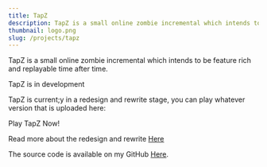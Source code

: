 ```yaml
---
title: TapZ
description: TapZ is a small online zombie incremental which intends to be feature rich and replayable time after time
thumbnail: logo.png
slug: /projects/tapz
---
```



TapZ is a small online zombie incremental which intends to be feature rich and replayable time after time.

<div class="alert alert-success">TapZ is in development</div>

TapZ is current;y in a redesign and rewrite stage, you can play whatever version that is uploaded here:

<OutboundLink className="btn btn-success my-2 px-4" href="https://tapz.williamneild.com/">
    Play TapZ Now!
</OutboundLink>

Read more about the redesign and rewrite [Here]()

The source code is available on my GitHub [Here](https://github.com/wsngamerz/TapZ-Incremental).
